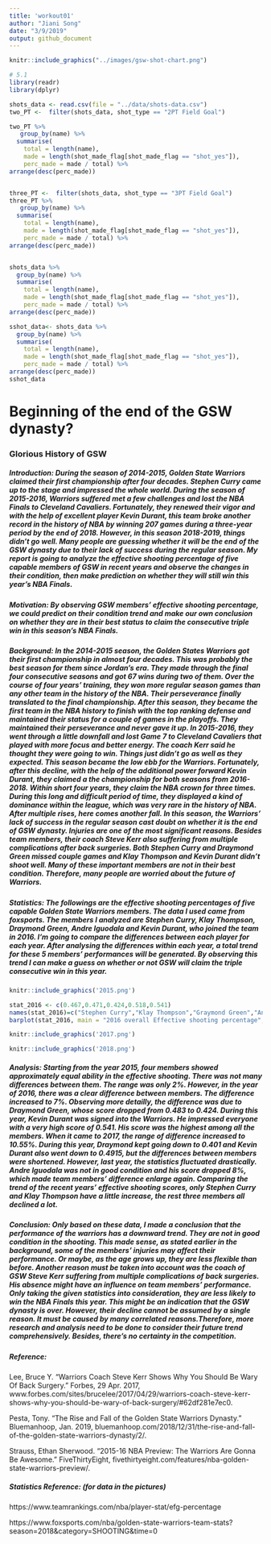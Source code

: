 ```yaml
---
title: 'workout01'
author: "Jiani Song"
date: "3/9/2019"
output: github_document
---
```

```r

knitr::include_graphics("../images/gsw-shot-chart.png")
```



```r
# 5.1
library(readr)
library(dplyr)

shots_data <- read.csv(file = "../data/shots-data.csv")
two_PT <-  filter(shots_data, shot_type == "2PT Field Goal")

two_PT %>%
   group_by(name) %>%
  summarise(
    total = length(name), 
    made = length(shot_made_flag[shot_made_flag == "shot_yes"]),
    perc_made = made / total) %>%
arrange(desc(perc_made))


three_PT <-  filter(shots_data, shot_type == "3PT Field Goal")
three_PT %>%
   group_by(name) %>%
  summarise(
    total = length(name), 
    made = length(shot_made_flag[shot_made_flag == "shot_yes"]),
    perc_made = made / total) %>%
arrange(desc(perc_made))


shots_data %>%
  group_by(name) %>%
  summarise(
    total = length(name), 
    made = length(shot_made_flag[shot_made_flag == "shot_yes"]),
    perc_made = made / total) %>%
arrange(desc(perc_made))

sshot_data<- shots_data %>%
  group_by(name) %>%
  summarise(
    total = length(name), 
    made = length(shot_made_flag[shot_made_flag == "shot_yes"]),
    perc_made = made / total) %>%
arrange(desc(perc_made))
sshot_data
```

# Beginning of the end of the GSW dynasty?
### Glorious History of GSW

##### Introduction: During the season of 2014-2015, Golden State Warriors claimed their first championship after four decades. Stephen Curry came up to the stage and impressed the whole world. During the season of 2015-2016, Warriors suffered met a few challenges and lost the NBA Finals to Cleveland Cavaliers. Fortunately, they renewed their vigor and with the help of excellent player Kevin Durant, this team broke another record in the history of NBA by winning 207 games during a three-year period by the end of 2018. However, in this season 2018-2019, things didn’t go well. Many people are guessing whether it will be the end of the GSW dynasty due to their lack of success during the regular season. My report is going to analyze the effective shooting percentage of five capable members of GSW in recent years and observe the changes in their condition, then make prediction on whether they will still win this year's NBA Finals.

##### Motivation:  By observing GSW members’ effective shooting percentage, we could predict on their condition trend and make our own conclusion on whether they are in their best status to claim the consecutive triple win in this season’s NBA Finals. 

##### Background: In the 2014-2015 season, the Golden States Warriors got their first championship in almost four decades. This was probably the best season for them since Jordan’s era. They made through the final four consecutive seasons and got 67 wins during two of them. Over the course of four years’ training, they won more regular season games than any other team in the history of the NBA. Their perseverance finally translated to the final championship. After this season, they became the first team in the NBA history to finish with the top ranking defense and maintained their status for a couple of games in the playoffs. They maintained their perseverance and never gave it up. In 2015-2016, they went through a little downfall and lost Game 7 to Cleveland Cavaliers that played with more focus and better energy. The coach Kerr said he thought they were going to win. Things just didn’t go as well as they expected. This season became the low ebb for the Warriors. Fortunately, after this decline,  with the help of the additional power forward Kevin Durant, they claimed a the championship for both seasons from 2016-2018. Within short four years, they claim the NBA crown for three times. During this long and difficult period of time, they displayed a kind of dominance within the league, which was very rare in the history of NBA. After multiple rises, here comes another fall. In this season, the Warriors’ lack of success in the regular season cast doubt on whether it is the end of GSW dynasty. Injuries are one of the most significant reasons. Besides team members, their coach Steve Kerr also suffering from multiple complications after back surgeries. Both Stephen Curry and Draymond Green missed couple games and Klay Thompson and Kevin Durant didn’t shoot well. Many of these important members are not in their best condition. Therefore, many people are worried about the future of Warriors. 

##### Statistics: The followings are the effective shooting percentages of five capable Golden State Warriors members. The data I used came from foxsports. The members I analyzed are Stephen Curry, Klay Thompson, Draymond Green, Andre Iguodala and Kevin Durant, who joined the team in 2016. I'm going to compare the differences between each player for each year. After analysing the differences within each year, a total trend for these 5 members' performances will be generated. By observing this trend I can make a guess on whether or not GSW will claim the triple consecutive win in this year. 

```r
knitr::include_graphics('2015.png')
```
```r
stat_2016 <- c(0.467,0.471,0.424,0.518,0.541)
names(stat_2016)=c("Stephen Curry","Klay Thompson","Graymond Green","Andre Iguodala","Kevin Durant")
barplot(stat_2016, main = "2016 overall Effective shooting percentage", col = "steel blue")
```

```r
knitr::include_graphics('2017.png')
```
```r
knitr::include_graphics('2018.png')
```

##### Analysis: Starting from the year 2015, four members showed approximately equal ability in the effective shooting. There was not many differences between them. The range was only 2%. However, in the year of 2016, there was a clear difference between members. The difference increased to 7%. Observing more detailly, the difference was due to Draymond Green, whose score dropped from 0.483 to 0.424. During this year, Kevin Durant was signed into the Warriors. He impressed everyone with a very high score of 0.541. His score was the highest among all the members. When it came to 2017, the range of difference increased to 10.55%. During this year, Draymond kept going down to 0.401 and Kevin Durant also went down to 0.4915, but the differences between members were shortened. However, last year, the statistics fluctuated drastically. Andre Iguodala was not in good condition and his score dropped 8%, which made team members' difference enlarge again. Comparing the trend of the recent years' effective shooting scores, only Stephen Curry and Klay Thompson have a little increase, the rest three members all declined a lot. 

##### Conclusion: Only based on these data, I made a conclusion that the performance of the warriors has a downward trend. They are not in good condition in the shooting. This made sense, as stated earlier in the background, some of the members' injuries may affect their performance. Or maybe, as the age grows up, they are less flexible than before. Another reason must be taken into account was the coach of GSW Steve Kerr suffering from multiple complications of back surgeries. His absence might have an influence on team members' performance. Only taking the given statistics into consideration, they are less likely to win the NBA Finals this year. This might be an indication that the GSW dynasty is over. However, their decline cannot be assumed by a single reason. It must be caused by many correlated reasons.Therefore, more research and analysis need to be done to consider their future trend comprehensively. Besides, there's no certainty in the competition. 

##### Reference:  

Lee, Bruce Y. “Warriors Coach Steve Kerr Shows Why You Should Be Wary Of Back Surgery.” Forbes, 29 Apr. 2017, www.forbes.com/sites/brucelee/2017/04/29/warriors-coach-steve-kerr-shows-why-you-should-be-wary-of-back-surgery/#62df281e7ec0.

Pesta, Tony. “The Rise and Fall of the Golden State Warriors Dynasty.” Bluemanhoop, Jan. 2019, bluemanhoop.com/2018/12/31/the-rise-and-fall-of-the-golden-state-warriors-dynasty/2/.

Strauss, Ethan Sherwood. “2015-16 NBA Preview: The Warriors Are Gonna Be Awesome.” FiveThirtyEight, fivethirtyeight.com/features/nba-golden-state-warriors-preview/.

##### Statistics Reference: (for data in the pictures)
https://www.teamrankings.com/nba/player-stat/efg-percentage  

https://www.foxsports.com/nba/golden-state-warriors-team-stats?season=2018&category=SHOOTING&time=0



